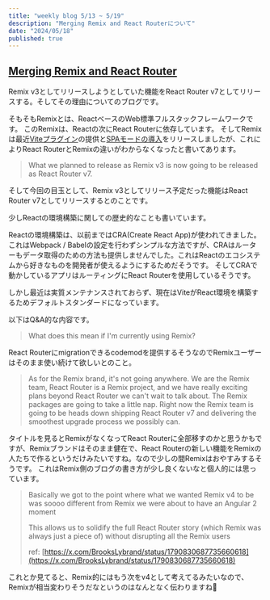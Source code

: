 ```yaml
---
title: "weekly blog 5/13 ~ 5/19"
description: "Merging Remix and React Routerについて"
date: "2024/05/18"
published: true
---
```


## [Merging Remix and React Router](https://remix.run/blog/merging-remix-and-react-router)

Remix v3としてリリースしようとしていた機能をReact Router v7としてリリースする。そしてその理由についてのブログです。

そもそもRemixとは、ReactベースのWeb標準フルスタックフレームワークです。
このRemixは、Reactの次にReact Routerに依存しています。
そしてRemixは最近[Viteプラグイン](https://remix.run/blog/remix-vite-stable)の提供と[SPAモードの導入](https://remix.run/docs/en/main/guides/spa-mode)をリリースしましたが、これによりReact RouterとRemixの違いがわからなくなったと書いてあります。

> What we planned to release as Remix v3 is now going to be released as React Router v7.

そして今回の目玉として、Remix v3としてリリース予定だった機能はReact Router v7としてリリースするとのことです。

少しReactの環境構築に関しての歴史的なことも書いています。

Reactの環境構築は、以前まではCRA(Create React App)が使われてきました。
これはWebpack / Babelの設定を行わずシンプルな方法ですが、CRAはルーターもデータ取得のための方法も提供しませんでした。これはReactのエコシステムから好きなものを開発者が使えるようにするためだそうです。
そしてCRAで動かしているアプリはルーティングにReact Routerを使用しているそうです。

しかし最近は実質メンテナンスされておらず、現在はViteがReact環境を構築するためデフォルトスタンダードになっています。

以下はQ&A的な内容です。

> What does this mean if I'm currently using Remix?

React Routerにmigrationできるcodemodを提供するそうなのでRemixユーザーはそのまま使い続けて欲しいとのこと。

> As for the Remix brand, it's not going anywhere. We are the Remix team, React Router is a Remix project, and we have really exciting plans beyond React Router we can't wait to talk about. The Remix packages are going to take a little nap. Right now the Remix team is going to be heads down shipping React Router v7 and delivering the smoothest upgrade process we possibly can.

タイトルを見るとRemixがなくなってReact Routerに全部移すのかと思うかもですが、Remixブランドはそのまま健在で、React Routerの新しい機能をRemixの人たちで作るというだけみたいですね。なので少しの間Remixはおやすみするそうです。
これはRemix側のブログの書き方が少し良くないなと個人的には思っています。

> Basically we got to the point where what we wanted Remix v4 to be was soooo different from Remix we were about to have an Angular 2 moment
>
> This allows us to solidify the full React Router story (which Remix was always just a piece of) without disrupting all the Remix users
> 
> ref: [https://x.com/BrooksLybrand/status/1790830687735660618](https://x.com/BrooksLybrand/status/1790830687735660618)

これとか見てると、Remix的にはもう次をv4として考えてるみたいなので、Remixが相当変わりそうだなというのはなんとなく伝わりますね👀
